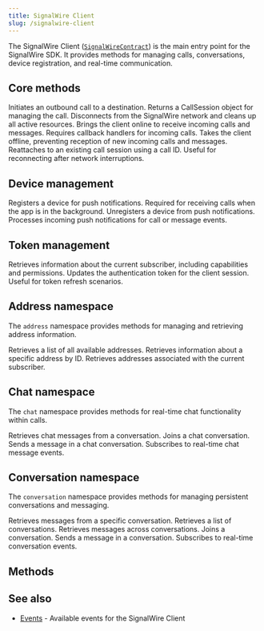 ```yaml
---
title: SignalWire Client
slug: /signalwire-client
---
```



The SignalWire Client ([`SignalWireContract`](../Types#signalwirecontract)) is the main entry point for the SignalWire SDK. It provides methods for managing calls, conversations, device registration, and real-time communication.

## Core methods

<APIField name="dial" type="[DialParams](/signalwire-client/dial#dialparams)">
  Initiates an outbound call to a destination. Returns a CallSession object for managing the call.
</APIField>

<APIField name="disconnect" type="void">
  Disconnects from the SignalWire network and cleans up all active resources.
</APIField>

<APIField name="online" type="[OnlineParams](/signalwire-client/online#onlineparams)">
  Brings the client online to receive incoming calls and messages. Requires callback handlers for incoming calls.
</APIField>

<APIField name="offline" type="void">
  Takes the client offline, preventing reception of new incoming calls and messages.
</APIField>

<APIField name="reattach" type="[ReattachParams](/signalwire-client/reattach#reattachparams)">
  Reattaches to an existing call session using a call ID. Useful for reconnecting after network interruptions.
</APIField>

## Device management

<APIField name="registerDevice" type="[RegisterDeviceParams](/signalwire-client/register-device#registerdeviceparams)">
  Registers a device for push notifications. Required for receiving calls when the app is in the background.
</APIField>

<APIField name="unregisterDevice" type="[UnregisterDeviceParams](/signalwire-client/unregister-device#unregisterdeviceparams)">
  Unregisters a device from push notifications.
</APIField>

<APIField name="handlePushNotification" type="[HandlePushNotificationParams](/signalwire-client/handle-push-notification#handlepushnotificationparams)">
  Processes incoming push notifications for call or message events.
</APIField>

## Token management

<APIField name="getSubscriberInfo" type="void">
  Retrieves information about the current subscriber, including capabilities and permissions.
</APIField>

<APIField name="updateToken" type="string">
  Updates the authentication token for the client session. Useful for token refresh scenarios.
</APIField>

## Address namespace

The `address` namespace provides methods for managing and retrieving address information.

<APIField name="address.getAddresses" type="void">
  Retrieves a list of all available addresses.
</APIField>

<APIField name="address.getAddress" type="string">
  Retrieves information about a specific address by ID.
</APIField>

<APIField name="address.getMyAddresses" type="void">
  Retrieves addresses associated with the current subscriber.
</APIField>

## Chat namespace

The `chat` namespace provides methods for real-time chat functionality within calls.

<APIField name="chat.getMessages" type="[GetConversationChatMessageParams](/signalwire-client/chat-get-messages#getconversationchatmessageparams)">
  Retrieves chat messages from a conversation.
</APIField>

<APIField name="chat.join" type="[JoinConversationParams](/signalwire-client/chat-join#joinconversationparams)">
  Joins a chat conversation.
</APIField>

<APIField name="chat.sendMessage" type="[SendConversationMessageParams](/signalwire-client/chat-send-message#sendconversationmessageparams)">
  Sends a message in a chat conversation.
</APIField>

<APIField name="chat.subscribe" type="[ConversationChatMessagesSubscribeParams](/signalwire-client/chat-subscribe#conversationchatmessagessubscribeparams)">
  Subscribes to real-time chat message events.
</APIField>

## Conversation namespace

The `conversation` namespace provides methods for managing persistent conversations and messaging.

<APIField name="conversation.getConversationMessages" type="[GetConversationMessagesParams](/signalwire-client/conversation-get-conversation-messages#getconversationmessagesparams)">
  Retrieves messages from a specific conversation.
</APIField>

<APIField name="conversation.getConversations" type="[GetConversationsParams](/signalwire-client/conversation-get-conversations#getconversationsparams)">
  Retrieves a list of conversations.
</APIField>

<APIField name="conversation.getMessages" type="[GetMessagesParams](/signalwire-client/conversation-get-messages#getmessagesparams)">
  Retrieves messages across conversations.
</APIField>

<APIField name="conversation.join" type="[JoinConversationParams](/signalwire-client/conversation-join#joinconversationparams)">
  Joins a conversation.
</APIField>

<APIField name="conversation.sendMessage" type="[SendConversationMessageParams](/signalwire-client/conversation-send-message#sendconversationmessageparams)">
  Sends a message in a conversation.
</APIField>

<APIField name="conversation.subscribe" type="[ConversationSubscribeCallback](/signalwire-client/conversation-subscribe#conversationsubscribecallback)">
  Subscribes to real-time conversation events.
</APIField>

## Methods

<DocCardList />

## See also

- [Events](/signalwire-client/events) - Available events for the SignalWire Client